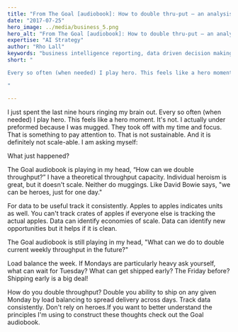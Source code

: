 ```yaml
---
title: "From The Goal [audiobook]: How to double thru-put – an analysis."
date: "2017-07-25"
hero_image: ../media/business_5.png
hero_alt: "From The Goal [audiobook]: How to double thru-put – an analysis."
expertise: "AI Strategy"
author: "Rho Lall"
keywords: "business intelligence reporting, data driven decision making, data driven decisions, using data to make decisions"
short: "

Every so often (when needed) I play hero. This feels like a hero moment. It's not. 

"

---
```

I just spent the last nine hours ringing my brain out. Every so often (when needed) I play hero. This feels like a hero moment. It's not. I actually under preformed because I was mugged. They took off with my time and focus. That is something to pay attention to. That is not sustainable. And it is definitely not scale-able. I am asking myself:

What just happened?

The Goal audiobook is playing in my head, “How can we double throughput?”
I have a theoretical throughput capacity. Individual heroism is great, but it doesn't scale. Neither do muggings. Like David Bowie says, "we can be heroes, just for one day."

For data to be useful track it consistently. Apples to apples indicates units as well. You can't track crates of apples if everyone else is tracking the actual apples. Data can identify economies of scale. Data can identify new opportunities but it helps if it is clean.

The Goal audiobook is still playing in my head, "What can we do to double current weekly throughput in the future?"

Load balance the week. If Mondays are particularly heavy ask yourself, what can wait for Tuesday? What can get shipped early? The Friday before? Shipping early is a big deal!

How do you double throughput?
Double you ability to ship on any given Monday by load balancing to spread delivery across days. Track data consistently. Don't rely on heroes.If you want to better understand the principles I'm using to construct these thoughts check out the Goal audiobook.